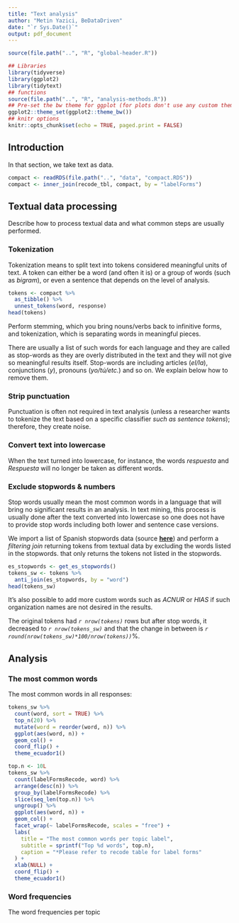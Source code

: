 ```yaml
---
title: "Text analysis"
author: "Metin Yazici, BeDataDriven"
date: "`r Sys.Date()`"
output: pdf_document
---
```


```r
source(file.path("..", "R", "global-header.R"))
```

```r
## Libraries
library(tidyverse)
library(ggplot2)
library(tidytext)
## functions
source(file.path("..", "R", "analysis-methods.R"))
## Pre-set the bw theme for ggplot (for plots don't use any custom theme).
ggplot2::theme_set(ggplot2::theme_bw())
## knitr options
knitr::opts_chunk$set(echo = TRUE, paged.print = FALSE)
```

## Introduction

In that section, we take text as data.

```r
compact <- readRDS(file.path("..", "data", "compact.RDS"))
compact <- inner_join(recode_tbl, compact, by = "labelForms")
```

## Textual data processing

Describe how to process textual data and what common steps are usually performed.

### Tokenization

Tokenization means to split text into tokens considered
meaningful units of text. A token can either be a word (and often it is) or a
group of words (such as *bigram*), or even a sentence that depends on the level
of analysis.

```r
tokens <- compact %>% 
  as_tibble() %>% 
  unnest_tokens(word, response)
head(tokens)
```

Perform stemming, which you bring nouns/verbs back to infinitive forms, and
tokenization, which is separating words in meaningful pieces.

There are usually a list of such words for each language and they are called as
stop-words as they are overly distributed in the text and they will not give so
meaningful results itself. Stop-words are including articles (*el/la*),
conjunctions (*y*), pronouns (*yo/tú/etc.*) and so on. We explain below how to
remove them.

### Strip punctuation

Punctuation is often not required in text analysis (unless a researcher wants to
tokenize the text based on a specific classifier *such as sentence tokens*);
therefore, they create noise.

### Convert text into lowercase

When the text turned into lowercase, for instance, the words *respuesta* and
*Respuesta* will no longer be taken as different words.

### Exclude stopwords & numbers

Stop words usually mean the most common words in a language that will bring no
significant results in an analysis. In text mining, this process is usually done
after the text converted into lowercase so one does not have to provide stop
words including both lower and sentence case versions.

We import a list of Spanish stopwords data (source
[**here**](https://github.com/stopwords-iso/stopwords-es)) and perform a
*filtering join* returning tokens from textual data by excluding the words
listed in the stopwords.
that only returns the tokens not listed in the stopwords.

```r
es_stopwords <- get_es_stopwords()
tokens_sw <- tokens %>% 
  anti_join(es_stopwords, by = "word")
head(tokens_sw)
```

It's also possible to add more custom words such as *ACNUR* or *HIAS* if such organization names are not desired in the results.

The original tokens had *`r nrow(tokens)`* rows but after stop words, it
decreased to *`r nrow(tokens_sw)`* and that
the change in between is *`r round(nrow(tokens_sw)*100/nrow(tokens))`*%.

## Analysis

### The most common words

The most common words in all responses:

```r
tokens_sw %>% 
  count(word, sort = TRUE) %>% 
  top_n(20) %>% 
  mutate(word = reorder(word, n)) %>% 
  ggplot(aes(word, n)) +
  geom_col() +
  coord_flip() +
  theme_ecuador1()
```

```r
top.n <- 10L
tokens_sw %>% 
  count(labelFormsRecode, word) %>%
  arrange(desc(n)) %>% 
  group_by(labelFormsRecode) %>% 
  slice(seq_len(top.n)) %>% 
  ungroup() %>% 
  ggplot(aes(word, n)) +
  geom_col() +
  facet_wrap(~ labelFormsRecode, scales = "free") +
  labs(
    title = "The most common words per topic label",
    subtitle = sprintf("Top %d words", top.n),
    caption = "*Please refer to recode table for label forms"
  ) +
  xlab(NULL) +
  coord_flip() +
  theme_ecuador1()
```

### Word frequencies

The word frequencies per topic
